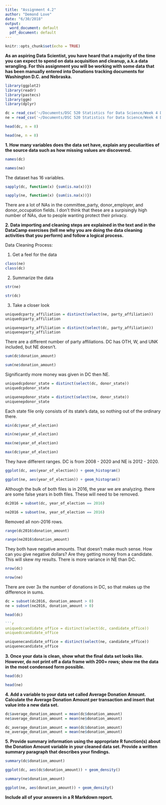 ```yaml
---
title: "Assignment 4.2"
author: "Demond Love"
date: "6/30/2018"
output:
  word_document: default
  pdf_document: default
---
```


```r
knitr::opts_chunk$set(echo = TRUE)
```

**As an aspiring Data Scientist, you have heard that a majority of the time you can expect to spend on data acquisition and cleanup, a.k.a data wrangling. For this assignment you will be working with some data that has been manually entered into Donations tracking documents for Washington D.C. and Nebraska.**


```r
library(ggplot2)
library(readr)
library(pastecs)
library(ggm)
library(dplyr)

dc = read_csv('~/Documents/DSC 520 Statistics for Data Science/Week 4 DSC 520/donations-2015-2016-DC.txt')
ne = read_csv('~/Documents/DSC 520 Statistics for Data Science/Week 4 DSC 520/donations-2015-2016-NE.txt')
```
```r
head(dc, n = 8)
```
```r
head(ne, n = 8)
```

**1. How many variables does the data set have, explain any peculiarities of the source data such as how missing values are discovered.**
```r
names(dc)
```

```r
names(ne)
```

The dataset has 16 variables.

```r
sapply(dc, function(x) {sum(is.na(x))})
```
```r
sapply(ne, function(x) {sum(is.na(x))})
```

There are a lot of NAs in the committee_party, donor_employer, and donor_occupation fields. I don't think that these are a surpisingly high number of NAs, due to people wanting protect their privacy. 

**2. Data importing and cleaning steps are explained in the text and in the DataCamp exercises (tell me why you are doing the data cleaning activities that you perform) and follow a logical process.**

Data Cleaning Process:

1. Get a feel for the data
```r
class(ne)
class(dc)
```

2. Summarize the data
```r
str(ne)
```
```r
str(dc)
```

3. Take a closer look

```r
uniquedcparty_affiliation = distinct(select(ne, party_affiliation))
uniquedcparty_affiliation
```
```r
uniqueneparty_affiliation = distinct(select(dc, party_affiliation))
uniqueneparty_affiliation
```
There are a different number of party affiliations. DC has OTH, W, and UNK included, but NE doesn't.
```r
sum(dc$donation_amount)
```
```r
sum(ne$donation_amount)
```
Significantly more money was given in DC then NE.

```r
uniquedcpdonor_state = distinct(select(dc, donor_state))
uniquedcpdonor_state
```
```r
uniquenepdonor_state = distinct(select(ne, donor_state))
uniquenepdonor_state
```
Each state file only consists of its state's data, so nothing out of the ordinary there.

```r
min(dc$year_of_election)
```
```r
min(ne$year_of_election)
```
```r
max(ne$year_of_election)
```
```r
max(dc$year_of_election)
```
They have different ranges. DC is from 2008 - 2020 and NE is 2012 - 2020.
```r
ggplot(dc, aes(year_of_election)) + geom_histogram()
```
```r
ggplot(ne, aes(year_of_election)) + geom_histogram()
```
Although the bulk of both files is in 2016, the year we are analyzing. there are some false years in both files. These will need to be removed. 

```r
dc2016 = subset(dc, year_of_election == 2016)
```
```r
ne2016 = subset(ne, year_of_election == 2016)
```
Removed all non-2016 rows.

```r
range(dc2016$donation_amount)
```
```r
range(ne2016$donation_amount)
```

They both have negative amounts. That doesn't make much sense. How can you give negative dollars? Are they getting money from a candidate. This will skew my results. There is more variance in NE than DC.
```r
nrow(dc)
```
```r
nrow(ne)
```

There are over 3x the number of donations in DC, so that makes up the difference in sums.
```r
dc = subset(dc2016, donation_amount > 0)
ne = subset(ne2016, donation_amount > 0)
```

```r
head(dc)
```
```r
```r
uniquedccandidate_office = distinct(select(dc, candidate_office))
uniquedccandidate_office
```
```r
uniquenecandidate_office = distinct(select(ne, candidate_office))
uniquenecandidate_office
```

**3. Once your data is clean, show what the ﬁnal data set looks like. However, do not print off a data frame with 200+ rows; show me the data in the most condensed form possible.**
```r
head(dc)
```
```r
head(ne)
```

**4. Add a variable to your data set called Average Donation Amount. Calculate the Average Donation Amount per transaction and insert that value into a new data set.**
```r
dc$average_donation_amount = mean(dc$donation_amount)
ne$average_donation_amount = mean(ne$donation_amount)
```
```r
dc_average_donation_amount = mean(dc$donation_amount)
ne_average_donation_amount = mean(ne$donation_amount)
```

**5. Provide summary information using the appropriate R function(s) about the Donation Amount variable in your cleaned data set. Provide a written summary paragraph that describes your findings.**
```r
summary(dc$donation_amount)
```
```r
ggplot(dc, aes(dc$donation_amount)) + geom_density()
```

```r
summary(ne$donation_amount)
```
```r
ggplot(ne, aes(donation_amount)) + geom_density()
```


**Include all of your answers in a R Markdown report.**